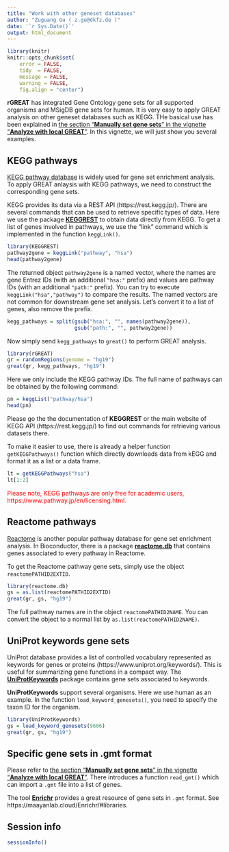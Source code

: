 ```yaml
---
title: "Work with other geneset databases"
author: "Zuguang Gu ( z.gu@dkfz.de )"
date: '`r Sys.Date()`'
output: html_document
---
```


```r
library(knitr)
knitr::opts_chunk$set(
    error = FALSE,
    tidy  = FALSE,
    message = FALSE,
    warning = FALSE,
    fig.align = "center")
```


**rGREAT** has integrated Gene Ontology gene sets for all supported organisms and MSigDB gene sets for human. 
It is very easy to apply GREAT analysis on other geneset databases such as KEGG. THe basical use has been
explained in [the section "**Manually set gene sets**" in the vignette "**Analyze with local GREAT**"](local-GREAT.html#manually-set-gene-sets).
In this vignette, we will just show you several examples.


## KEGG pathways

[KEGG pathway database](https://www.genome.jp/kegg/pathway.html) is widely used for gene set enrichment analysis. To apply
GREAT anlaysis with KEGG pathways, we need to construct the corresponding gene sets.

KEGG provides its data via a REST API (https://rest.kegg.jp/). There are several commands that can be used to retrieve specific types of data.
Here we use the package [**KEGGREST**](https://bioconductor.org/packages/KEGGREST/) to obtain data directly from KEGG.
To get a list of genes involved in pathways, we use the "link" command which is implemented in the function `keggLink()`. 

```r
library(KEGGREST)
pathway2gene = keggLink("pathway", "hsa")
head(pathway2gene)
```

The returned object `pathway2gene` is a named vector, where the names are gene
Entrez IDs (with an additional `"hsa:"` prefix) and values are pathway IDs
(with an additional `"path:"` prefix). You can try to execute `keggLink("hsa","pathway")` 
to compare the results. The named vectors are not common for
downstream gene set analysis. Let's convert it to a list of genes, also remove the prefix.


```r
kegg_pathways = split(gsub("hsa:", "", names(pathway2gene)),
	                  gsub("path:", "", pathway2gene))
```

Now simply send `kegg_pathways` to `great()` to perform GREAT analysis.

```r
library(rGREAT)
gr = randomRegions(genome = "hg19")
great(gr, kegg_pathways, "hg19")
```

Here we only include the KEGG pathway IDs. The full name of pathways can be obtained by the following command:

```r
pn = keggList("pathway/hsa")
head(pn)
```

Please go the the documentation of **KEGGREST** or the main website of KEGG API (https://rest.kegg.jp/) to find out
commands for retrieving various datasets there.

To make it easier to use, there is already a helper function `getKEGGPathways()` function which 
directly downloads data from kEGG and format it as a list or a data frame.

```r
lt = getKEGGPathways("hsa")
lt[1:2]
```

<p style="color:red;">Please note, KEGG pathways are only free for academic users, https://www.pathway.jp/en/licensing.html.</p>


## Reactome pathways

[Reactome](https://reactome.org/) is another popular pathway database for gene set enrichment analysis. 
In Bioconductor, there is a package [**reactome.db**](https://bioconductor.org/packages/reactome.db/) that
contains genes associated to every pathway in Reactome.

To get the Reactome pathway gene sets, simply use the object `reactomePATHID2EXTID`.

```r
library(reactome.db)
gs = as.list(reactomePATHID2EXTID)
great(gr, gs, "hg19")
```

The full pathway names are in the object `reactomePATHID2NAME`. You can convert the object to a normal list by `as.list(reactomePATHID2NAME)`.

## UniProt keywords gene sets

UniProt database provides a list of controlled vocabulary represented as keywords for genes or proteins (https://www.uniprot.org/keywords/). 
This is useful for summarizing gene functions in a compact way. The [**UniProtKeywords**](https://bioconductor.org/packages/UniProtKeywords/) package contains
gene sets associated to keywords.

**UniProtKeywords** support several organisms. Here we use human as an example.
In the function `load_keyword_genesets()`, you need to specify the taxon ID for the organism.


```r
library(UniProtKeywords)
gs = load_keyword_genesets(9606)
great(gr, gs, "hg19")
```


## Specific gene sets in .gmt format

Please refer to [the section "**Manually set gene sets**" in the vignette "**Analyze with local GREAT**"](local-GREAT.html#manually-set-gene-sets). 
There introduces a function `read_gmt()` which can import a `.gmt` file into a list of genes.

The tool [**Enrichr**](https://maayanlab.cloud/Enrichr/) provides a great resource of gene sets in `.gmt` format. See https://maayanlab.cloud/Enrichr/#libraries.


## Session info

```r
sessionInfo()
```

